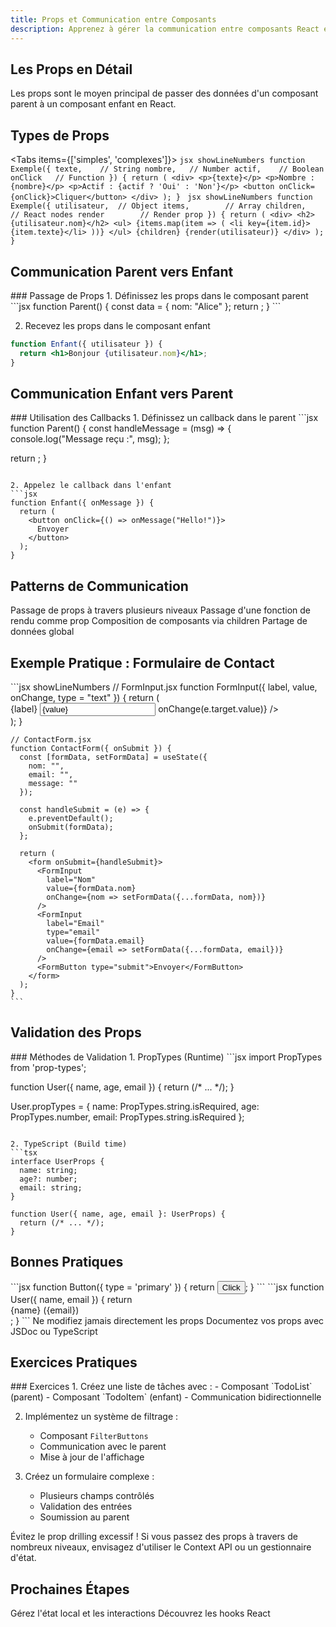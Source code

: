 ```yaml
---
title: Props et Communication entre Composants
description: Apprenez à gérer la communication entre composants React en utilisant les props et les callbacks.
---
```




## Les Props en Détail

<Callout type="info">
  Les props sont le moyen principal de passer des données d'un composant parent à un composant enfant en React.
</Callout>

## Types de Props

<Tabs items={['simples', 'complexes']}>
  <Tab label="Types Simples" value="simples">
    ```jsx showLineNumbers
    function Exemple({
      texte,    // String
      nombre,   // Number
      actif,    // Boolean
      onClick   // Function
    }) {
      return (
        <div>
          <p>{texte}</p>
          <p>Nombre : {nombre}</p>
          <p>Actif : {actif ? 'Oui' : 'Non'}</p>
          <button onClick={onClick}>Cliquer</button>
        </div>
      );
    }
    ```
  </Tab>
  <Tab label="Types Complexes" value="complexes">
    ```jsx showLineNumbers
    function Exemple({
      utilisateur,  // Object
      items,        // Array
      children,     // React nodes
      render        // Render prop
    }) {
      return (
        <div>
          <h2>{utilisateur.nom}</h2>
          <ul>
            {items.map(item => (
              <li key={item.id}>{item.texte}</li>
            ))}
          </ul>
          {children}
          {render(utilisateur)}
        </div>
      );
    }
    ```
  </Tab>
</Tabs>

## Communication Parent vers Enfant

<Steps>
### Passage de Props
1. Définissez les props dans le composant parent
```jsx
function Parent() {
  const data = { nom: "Alice" };
  return <Enfant utilisateur={data} />;
}
```

2. Recevez les props dans le composant enfant
```jsx
function Enfant({ utilisateur }) {
  return <h1>Bonjour {utilisateur.nom}</h1>;
}
```
</Steps>

## Communication Enfant vers Parent

<Steps>
### Utilisation des Callbacks
1. Définissez un callback dans le parent
```jsx
function Parent() {
  const handleMessage = (msg) => {
    console.log("Message reçu :", msg);
  };
  
  return <Enfant onMessage={handleMessage} />;
}
```

2. Appelez le callback dans l'enfant
```jsx
function Enfant({ onMessage }) {
  return (
    <button onClick={() => onMessage("Hello!")}>
      Envoyer
    </button>
  );
}
```
</Steps>

## Patterns de Communication

<Cards>
  <Card title="Props Drilling" icon="⛓️">
    Passage de props à travers plusieurs niveaux
  </Card>
  <Card title="Render Props" icon="🎯">
    Passage d'une fonction de rendu comme prop
  </Card>
  <Card title="Children Props" icon="👶">
    Composition de composants via children
  </Card>
  <Card title="Context API" icon="🌍">
    Partage de données global
  </Card>
</Cards>

## Exemple Pratique : Formulaire de Contact

<Tabs>
  <Tab label="Structure" value="structure">
    <Files>
      <Folder name="components" defaultOpen>
        <File name="ContactForm.jsx" />
        <File name="FormInput.jsx" />
        <File name="FormButton.jsx" />
        <File name="FormMessage.jsx" />
      </Folder>
    </Files>
  </Tab>
  <Tab label="Composants" value="composants">
    ```jsx showLineNumbers
    // FormInput.jsx
    function FormInput({ label, value, onChange, type = "text" }) {
      return (
        <div className="form-group">
          <label>{label}</label>
          <input
            type={type}
            value={value}
            onChange={e => onChange(e.target.value)}
          />
        </div>
      );
    }

    // ContactForm.jsx
    function ContactForm({ onSubmit }) {
      const [formData, setFormData] = useState({
        nom: "",
        email: "",
        message: ""
      });

      const handleSubmit = (e) => {
        e.preventDefault();
        onSubmit(formData);
      };

      return (
        <form onSubmit={handleSubmit}>
          <FormInput
            label="Nom"
            value={formData.nom}
            onChange={nom => setFormData({...formData, nom})}
          />
          <FormInput
            label="Email"
            type="email"
            value={formData.email}
            onChange={email => setFormData({...formData, email})}
          />
          <FormButton type="submit">Envoyer</FormButton>
        </form>
      );
    }
    ```
  </Tab>
</Tabs>

## Validation des Props

<Steps>
### Méthodes de Validation
1. PropTypes (Runtime)
```jsx
import PropTypes from 'prop-types';

function User({ name, age, email }) {
  return (/* ... */);
}

User.propTypes = {
  name: PropTypes.string.isRequired,
  age: PropTypes.number,
  email: PropTypes.string.isRequired
};
```

2. TypeScript (Build time)
```tsx
interface UserProps {
  name: string;
  age?: number;
  email: string;
}

function User({ name, age, email }: UserProps) {
  return (/* ... */);
}
```
</Steps>

## Bonnes Pratiques

<Cards>
  <Card title="Props par Défaut" icon="🎯">
    ```jsx
    function Button({ type = 'primary' }) {
      return <button className={type}>Click</button>;
    }
    ```
  </Card>
  <Card title="Destructuration" icon="🔄">
    ```jsx
    function User({ name, email }) {
      return <div>{name} ({email})</div>;
    }
    ```
  </Card>
  <Card title="Props Immuables" icon="🔒">
    Ne modifiez jamais directement les props
  </Card>
  <Card title="Documentation" icon="📝">
    Documentez vos props avec JSDoc ou TypeScript
  </Card>
</Cards>

## Exercices Pratiques

<Steps>
### Exercices
1. Créez une liste de tâches avec :
   - Composant `TodoList` (parent)
   - Composant `TodoItem` (enfant)
   - Communication bidirectionnelle

2. Implémentez un système de filtrage :
   - Composant `FilterButtons`
   - Communication avec le parent
   - Mise à jour de l'affichage

3. Créez un formulaire complexe :
   - Plusieurs champs contrôlés
   - Validation des entrées
   - Soumission au parent
</Steps>

<Callout type="warning">
  Évitez le prop drilling excessif ! Si vous passez des props à travers de nombreux niveaux, envisagez d'utiliser le Context API ou un gestionnaire d'état.
</Callout>

## Prochaines Étapes

<Cards>
  <Card title="État et Événements" href="etat-evenements" icon="⚡">
    Gérez l'état local et les interactions
  </Card>
  <Card title="Hooks Essentiels" href="hooks-essentiels" icon="🎣">
    Découvrez les hooks React
  </Card>
</Cards> 
